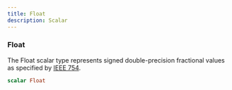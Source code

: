 ```yaml
---
title: Float
description: Scalar
---
```


### Float
The Float scalar type represents signed double-precision fractional values as specified by [IEEE 754](http://en.wikipedia.org/wiki/IEEE_floating_point).

```graphql
scalar Float
```



